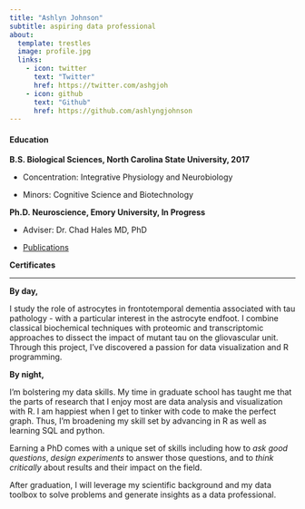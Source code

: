 ```yaml
---
title: "Ashlyn Johnson"
subtitle: aspiring data professional
about: 
  template: trestles
  image: profile.jpg
  links: 
    - icon: twitter
      text: "Twitter"
      href: https://twitter.com/ashgjoh
    - icon: github
      text: "Github"
      href: https://github.com/ashlyngjohnson
---
```


#### Education

<p style="color: #dc322f">

**B.S. Biological Sciences, North Carolina State University, 2017**

</p>

-   Concentration: Integrative Physiology and Neurobiology

-   Minors: Cognitive Science and Biotechnology

<p style="color: #dc322f">

**Ph.D. Neuroscience, Emory University, In Progress**

</p>

-   Adviser: Dr. Chad Hales MD, PhD

-   [Publications](https://scholar.google.com/citations?user=p6HJwcMAAAAJ&hl=en)

<p style="color: #dc322f">

**Certificates**

</p>

```{=html}
<div data-iframe-width="150" data-iframe-height="270" data-share-badge-id="13720e94-c789-4487-8b9e-035f205db80a" data-share-badge-host="https://www.credly.com"></div><script type="text/javascript" async src="//cdn.credly.com/assets/utilities/embed.js"></script>
```

------------------------------------------------------------------------

<p style="color: #dc322f">

**By day,**

</p>

I study the role of astrocytes in frontotemporal dementia associated with tau pathology - with a particular interest in the astrocyte endfoot. I combine classical biochemical techniques with proteomic and transcriptomic approaches to dissect the impact of mutant tau on the gliovascular unit. Through this project, I've discovered a passion for data visualization and R programming.

<p style="color: #dc322f">

**By night,**

</p>

I'm bolstering my data skills. My time in graduate school has taught me that the parts of research that I enjoy most are data analysis and visualization with R. I am happiest when I get to tinker with code to make the perfect graph. Thus, I'm broadening my skill set by advancing in R as well as learning SQL and python.

Earning a PhD comes with a unique set of skills including how to *ask good questions*, *design experiments* to answer those questions, and to *think critically* about results and their impact on the field.

<p style="color: #2aa198">

After graduation, I will leverage my scientific background and my data toolbox to solve problems and generate insights as a data professional.

</p>
